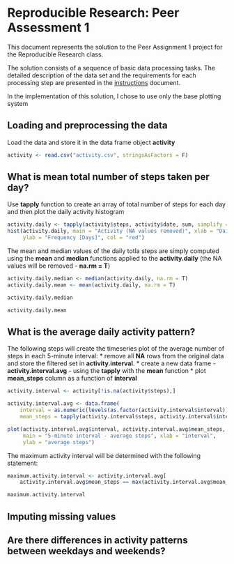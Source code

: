 # Reproducible Research: Peer Assessment 1

This document represents the solution to the Peer Assignment 1 project for the 
Reproducible Research class.

The solution consists of a sequence of basic data processing tasks. The detailed 
description of the data set and the requirements for each processing step are
presented in the [instructions](https://github.com/onlineclass/RepData_PeerAssessment1/blob/master/original.repo.README.md) document.

In the implementation of this solution, I chose to use only the base plotting system


## Loading and preprocessing the data

Load the data and store it in the data frame object **activity**

```r
activity <- read.csv("activity.csv", stringsAsFactors = F)
```


## What is mean total number of steps taken per day?

Use **tapply** function to create an array of total number of steps for each day and 
then plot the daily activity histogram

```r
activity.daily <- tapply(activity$steps, activity$date, sum, simplify = T)
hist(activity.daily, main = "Activity (NA values removed)", xlab = "Daily total steps", 
     ylab = "Frequency [Days]", col = "red")
```

The mean and median values of the daily totla steps are simply computed using the **mean** and **median** functions applied to the **activity.daily** (the NA values will be removed - **na.rm = T**)

```r
activity.daily.median <- median(activity.daily, na.rm = T)
activity.daily.mean <- mean(activity.daily, na.rm = T)
```

```r
activity.daily.median
```

```r
activity.daily.mean
```

## What is the average daily activity pattern?

The following steps will create the timeseries plot of the average number of 
steps in each 5-minute interval: 
* remove all **NA** rows from the original data and store the filtered set in **activity.interval**.
* create a new data frame - **activity.interval.avg** - using the **tapply** with the **mean** function
* plot **mean_steps** column as a function of **interval**

```r
activity.interval <- activity[!is.na(activity$steps),]

activity.interval.avg <- data.frame(
    interval = as.numeric(levels(as.factor(activity.interval$interval))), 
    mean_steps = tapply(activity.interval$steps, activity.interval$interval, mean))

plot(activity.interval.avg$interval, activity.interval.avg$mean_steps, type="l", 
     main = "5-minute interval - average steps", xlab = "interval", 
     ylab = "average steps")
```


The maximum activity interval will be determined with the following statement:

```r
maximum.activity.interval <- activity.interval.avg[
    activity.interval.avg$mean_steps == max(activity.interval.avg$mean_steps),1]

maximum.activity.interval
```





## Imputing missing values



## Are there differences in activity patterns between weekdays and weekends?
